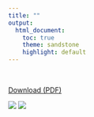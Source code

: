 ```yaml
---
title: ""
output:
  html_document:
    toc: true
    theme: sandstone
    highlight: default
---
```


<br>

[Download (PDF) ](images/CV_ArlanBrucal.pdf)

![](images/ArlanBrucal_CV-page-001.jpg)
![](images/ArlanBrucal_CV-page-002.jpg)

<script>
  (function(i,s,o,g,r,a,m){i['GoogleAnalyticsObject']=r;i[r]=i[r]||function(){
  (i[r].q=i[r].q||[]).push(arguments)},i[r].l=1*new Date();a=s.createElement(o),
  m=s.getElementsByTagName(o)[0];a.async=1;a.src=g;m.parentNode.insertBefore(a,m)
  })(window,document,'script','https://www.google-analytics.com/analytics.js','ga');

  ga('create', 'UA-61017136-2', 'auto');
  ga('send', 'pageview');

</script>